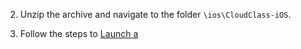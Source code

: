 <PlatformWrapper platform="ios">

2. Unzip the archive and navigate to the folder `\ios\CloudClass-iOS`.

3. Follow the steps to [Launch a <Vg k="FC" />](./get-started/#launch-a-flexible-classroom)

</PlatformWrapper>